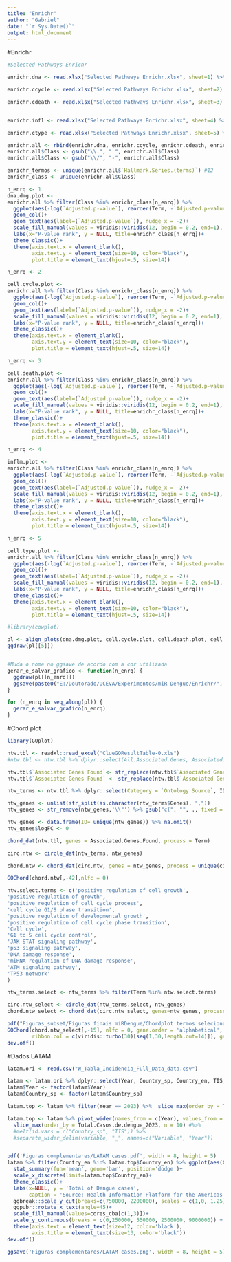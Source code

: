 ```yaml
---
title: "Enrichr"
author: "Gabriel"
date: "`r Sys.Date()`"
output: html_document
---
```


#Enrichr
```r
#Selected Pathways Enrichr

enrichr.dna <- read.xlsx("Selected Pathways Enrichr.xlsx", sheet=1) %>% reshape2::melt(., id.vars=c('Hallmark.Series.(terms)', 'P-value', 'Adjusted.p-value', 'Odds.Ratio', 'Combined.score'), value.name = 'Term', variable.name='Class')

enrichr.ccycle <- read.xlsx("Selected Pathways Enrichr.xlsx", sheet=2) %>% reshape2::melt(., id.vars=c('Hallmark.Series.(terms)', 'P-value', 'Adjusted.p-value', 'Odds.Ratio', 'Combined.score'), value.name = 'Term', variable.name='Class')

enrichr.cdeath <- read.xlsx("Selected Pathways Enrichr.xlsx", sheet=3) %>% reshape2::melt(., id.vars=c('Hallmark.Series.(terms)', 'P-value', 'Adjusted.p-value', 'Odds.Ratio', 'Combined.score'), value.name = 'Term', variable.name='Class')


enrichr.infl <- read.xlsx("Selected Pathways Enrichr.xlsx", sheet=4) %>% reshape2::melt(., id.vars=c('Hallmark.Series.(terms)', 'P-value', 'Adjusted.p-value', 'Odds.Ratio', 'Combined.score'), value.name = 'Term', variable.name='Class')

enrichr.ctype <- read.xlsx("Selected Pathways Enrichr.xlsx", sheet=5) %>% reshape2::melt(., id.vars=c('Hallmark.Series.(terms)', 'P-value', 'Adjusted.p-value', 'Odds.Ratio', 'Combined.score'), value.name = 'Term', variable.name='Class')

enrichr.all <- rbind(enrichr.dna, enrichr.ccycle, enrichr.cdeath, enrichr.infl, enrichr.ctype)
enrichr.all$Class <- gsub("\\.", " ", enrichr.all$Class)
enrichr.all$Class <- gsub("\\/", "-", enrichr.all$Class)
```


```r
enrichr_termos <- unique(enrichr.all$`Hallmark.Series.(terms)`) #12
enrichr_class <- unique(enrichr.all$Class)
```


```r
n_enrq <- 1
dna.dmg.plot <- 
enrichr.all %>% filter(Class %in% enrichr_class[n_enrq]) %>%
  ggplot(aes(-log(`Adjusted.p-value`), reorder(Term, -`Adjusted.p-value`), fill=reorder(Term, -`Adjusted.p-value`)))+
  geom_col()+
  geom_text(aes(label=(`Adjusted.p-value`)), nudge_x = -2)+
  scale_fill_manual(values = viridis::viridis(12, begin = 0.2, end=1), guide = NULL)+
  labs(x="P-value rank", y = NULL, title=enrichr_class[n_enrq])+
  theme_classic()+
  theme(axis.text.x = element_blank(),
        axis.text.y = element_text(size=10, color="black"),
        plot.title = element_text(hjust=.5, size=14))

```

```r
n_enrq <- 2

cell.cycle.plot <- 
enrichr.all %>% filter(Class %in% enrichr_class[n_enrq]) %>%
  ggplot(aes(-log(`Adjusted.p-value`), reorder(Term, -`Adjusted.p-value`), fill=reorder(Term, -`Adjusted.p-value`)))+
  geom_col()+
  geom_text(aes(label=(`Adjusted.p-value`)), nudge_x = -2)+
  scale_fill_manual(values = viridis::viridis(12, begin = 0.2, end=1), guide = NULL)+
  labs(x="P-value rank", y = NULL, title=enrichr_class[n_enrq])+
  theme_classic()+
  theme(axis.text.x = element_blank(),
        axis.text.y = element_text(size=10, color="black"),
        plot.title = element_text(hjust=.5, size=14))

```

```r
n_enrq <- 3

cell.death.plot <- 
enrichr.all %>% filter(Class %in% enrichr_class[n_enrq]) %>%
  ggplot(aes(-log(`Adjusted.p-value`), reorder(Term, -`Adjusted.p-value`), fill=reorder(Term, -`Adjusted.p-value`)))+
  geom_col()+
  geom_text(aes(label=(`Adjusted.p-value`)), nudge_x = -2)+
  scale_fill_manual(values = viridis::viridis(12, begin = 0.2, end=1), guide = NULL)+
  labs(x="P-value rank", y = NULL, title=enrichr_class[n_enrq])+
  theme_classic()+
  theme(axis.text.x = element_blank(),
        axis.text.y = element_text(size=10, color="black"),
        plot.title = element_text(hjust=.5, size=14))

```

```r
n_enrq <- 4

inflm.plot <- 
enrichr.all %>% filter(Class %in% enrichr_class[n_enrq]) %>%
  ggplot(aes(-log(`Adjusted.p-value`), reorder(Term, -`Adjusted.p-value`), fill=reorder(Term, -`Adjusted.p-value`)))+
  geom_col()+
  geom_text(aes(label=(`Adjusted.p-value`)), nudge_x = -2)+
  scale_fill_manual(values = viridis::viridis(12, begin = 0.2, end=1), guide = NULL)+
  labs(x="P-value rank", y = NULL, title=enrichr_class[n_enrq])+
  theme_classic()+
  theme(axis.text.x = element_blank(),
        axis.text.y = element_text(size=10, color="black"),
        plot.title = element_text(hjust=.5, size=14))

```

```r
n_enrq <- 5

cell.type.plot <- 
enrichr.all %>% filter(Class %in% enrichr_class[n_enrq]) %>%
  ggplot(aes(-log(`Adjusted.p-value`), reorder(Term, -`Adjusted.p-value`), fill=reorder(Term, -`Adjusted.p-value`)))+
  geom_col()+
  geom_text(aes(label=(`Adjusted.p-value`)), nudge_x = -2)+
  scale_fill_manual(values = viridis::viridis(12, begin = 0.2, end=1), guide = NULL)+
  labs(x="P-value rank", y = NULL, title=enrichr_class[n_enrq])+
  theme_classic()+
  theme(axis.text.x = element_blank(),
        axis.text.y = element_text(size=10, color="black"),
        plot.title = element_text(hjust=.5, size=14))

```

```r
#library(cowplot)

pl <- align_plots(dna.dmg.plot, cell.cycle.plot, cell.death.plot, cell.type.plot,inflm.plot, align = 'v')
ggdraw(pl[[5]])


#Muda o nome no ggsave de acordo com a cor utilizada
gerar_e_salvar_grafico <- function(n_enrq) {
  ggdraw(pl[[n_enrq]])
  ggsave(paste0("E:/Doutorado/UCEVA/Experimentos/miR-Dengue/Enrichr/", enrichr_class[n_enrq], "_h_viridis.png"), width = 12, height = 5, bg = "white")
}

for (n_enrq in seq_along(pl)) {
  gerar_e_salvar_grafico(n_enrq)
}
```


#Chord plot
```r
library(GOplot)
```

```r
ntw.tbl <- readxl::read_excel("ClueGOResultTable-0.xls")
#ntw.tbl <- ntw.tbl %>% dplyr::select(All.Associated.Genes, Associated.Genes.Found, Ontology.Source, Term, Term.PValue, Term.PValue.Corrected.with.Bonferroni.step.down)

ntw.tbl$`Associated Genes Found`<- str_replace(ntw.tbl$`Associated Genes Found`, '\\[', '')
ntw.tbl$`Associated Genes Found` <- str_replace(ntw.tbl$`Associated Genes Found`, '\\]', '')

ntw_terms <- ntw.tbl %>% dplyr::select(Category = `Ontology Source`, ID, Term, Genes = `Associated Genes Found`, adj_pval = `Term PValue Corrected with Bonferroni step down`)

ntw_genes <- unlist(str_split(as.character(ntw_terms$Genes), ","))
ntw_genes <- str_remove(ntw_genes,'\\"') %>% gsub("c(", "", ., fixed = T) %>% gsub(")", "", .) %>% gsub(" ", "", .) %>% str_remove(., "\"")

ntw_genes <- data.frame(ID= unique(ntw_genes)) %>% na.omit()
ntw_genes$logFC <- 0

chord_dat(ntw.tbl, genes = Associated.Genes.Found, process = Term)

circ.ntw <- circle_dat(ntw_terms, ntw_genes)
```

```r
chord.ntw <- chord_dat(circ.ntw, genes = ntw_genes, process = unique(circ.ntw$term))

GOChord(chord.ntw[,-42],nlfc = 0)
```

```r
ntw.select.terms <- c('positive regulation of cell growth',
'positive regulation of growth',
'positive regulation of cell cycle process',
'cell cycle G1/S phase transition',
'positive regulation of developmental growth',
'positive regulation of cell cycle phase transition',
'Cell cycle',
'G1 to S cell cycle control',
'JAK-STAT signaling pathway',
'p53 signaling pathway',
'DNA damage response',
'miRNA regulation of DNA damage response',
'ATM signaling pathway',
'TP53 network'
)

ntw_terms.select <- ntw_terms %>% filter(Term %in% ntw.select.terms)

circ.ntw_select <- circle_dat(ntw_terms.select, ntw_genes)
chord.ntw_select <- chord_dat(circ.ntw_select, genes=ntw_genes, process = unique(circ.ntw_select$term))

pdf("Figuras_subset/Figuras finais miRDengue/Chordplot termos selecionados ClueGO network.pdf", width = 10, height = 12)
GOChord(chord.ntw_select[,-15], nlfc = 0, gene.order = 'alphabetical',
        ribbon.col = c(viridis::turbo(30)[seq(1,30,length.out=14)]), gene.size = 4)
dev.off()

```

#Dados LATAM
```r
latam.ori <- read.csv("W_Tabla_Incidencia_Full_Data_data.csv")

latam <- latam.ori %>% dplyr::select(Year, Country_sp, Country_en, TIS, PopFemale, PopMale, Population, Muertes, Total.Casos.de.dengue, Incidence.per.100.000.pop.)
latam$Year <- factor(latam$Year)
latam$Country_sp <- factor(latam$Country_sp)

latam.top <- latam %>% filter(Year == 2023) %>%  slice_max(order_by = Total.Casos.de.dengue, n = 20) %>% arrange(-Incidence.per.100.000.pop.)

latam.top <- latam %>% pivot_wider(names_from = c(Year), values_from =  c(PopFemale, PopMale, Population,Muertes, Total.Casos.de.dengue, Incidence.per.100.000.pop.)) %>% 
  slice_max(order_by = Total.Casos.de.dengue_2023, n = 10) #%>% 
  #melt(id.vars = c("Country_sp", "TIS")) %>%
  #separate_wider_delim(variable, "_", names=c("Variable", "Year"))


pdf('Figuras complementares/LATAM cases.pdf', width = 8, height = 5)
latam %>% filter(Country_en %in% latam.top$Country_en) %>% ggplot(aes(Country_en, Total.Casos.de.dengue, fill=Year))+
  stat_summary(fun='mean', geom='bar', position='dodge')+
  scale_x_discrete(limit=latam.top$Country_en)+
  theme_classic()+
  labs(x=NULL, y = 'Total of Dengue cases',
       caption = 'Source: Health Information Platform for the Americas (PLISA).\nData reported by Ministries and Institutes of Health of the countries and territories in the Americas')+
  ggbreak::scale_y_cut(breaks=c(750000, 2200000), scales = c(1,0, 1.25), expand = T, which = c(1,2,3))+
  ggpubr::rotate_x_text(angle=45)+
  scale_fill_manual(values=cores_cba[c(1,3)])+
  scale_y_continuous(breaks = c(0,250000, 550000, 2500000, 9000000)) +
  theme(axis.text = element_text(size=12, color='black'),
        axis.title = element_text(size=13, color='black'))
dev.off()

ggsave('Figuras complementares/LATAM cases.png', width = 8, height = 5)
```

